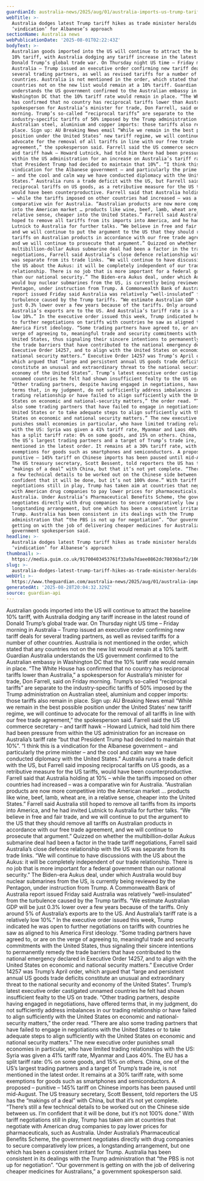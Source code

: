 ```yaml
---
guardianId: australia-news/2025/aug/01/australia-imports-us-trump-tariffs
webTitle: >-
  Australia dodges latest Trump tariff hikes as trade minister heralds
  ‘vindication’ for Albanese’s approach
sectionName: Australia news
webPublicationDate: '2025-08-01T02:22:43Z'
bodyText: >-
  Australian goods imported into the US will continue to attract the baseline
  10% tariff, with Australia dodging any tariff increase in the latest round of
  Donald Trump’s global trade war. On Thursday night US time – Friday morning in
  Australia – Trump issued an executive order confirming new tariff deals for
  several trading partners, as well as revised tariffs for a number of other
  countries. Australia is not mentioned in the order, which stated that any
  countries not on the new list would remain at a 10% tariff. Guardian Australia
  understands the US government confirmed to the Australian embassy in
  Washington DC that the 10% tariff rate would remain in place. “The White House
  has confirmed that no country has reciprocal tariffs lower than Australia,” a
  spokesperson for Australia’s minister for trade, Don Farrell, said on Friday
  morning. Trump’s so-called “reciprocal tariffs” are separate to the
  industry-specific tariffs of 50% imposed by the Trump administration on
  Australian steel, aluminium and copper imports: those tariffs also remain in
  place. Sign up: AU Breaking News email “While we remain in the best possible
  position under the United States’ new tariff regime, we will continue to
  advocate for the removal of all tariffs in line with our free trade
  agreement,” the spokesperson said. Farrell said the US commerce secretary –
  and tariff hawk – Howard Lutnick, had told him there had been pressure from
  within the US administration for an increase on Australia’s tariff rate “but
  that President Trump had decided to maintain that 10%”. “I think this is a
  vindication for the Albanese government – and particularly the prime minister
  – and the cool and calm way we have conducted diplomacy with the United
  States.” Australia runs a trade deficit with the US, but Farrell said imposing
  reciprocal tariffs on US goods, as a retributive measure for the US tariffs,
  would have been counterproductive. Farrell said that Australia holding at 10%
  – while the tariffs imposed on other countries had increased – was a
  comparative win for Australia. “Australian products are now more competitive
  into the American market … products like wine, beef, lamb, wheat are, in a
  relative sense, cheaper into the United States.” Farrell said Australia still
  hoped to remove all tariffs from its imports into America, and he had invited
  Lutnick to Australia for further talks. “We believe in free and fair trade,
  and we will continue to put the argument to the US that they should remove all
  tariffs on Australian products in accordance with our free trade agreement,
  and we will continue to prosecute that argument.” Quizzed on whether the
  multibillion-dollar Aukus submarine deal had been a factor in the trade tariff
  negotiations, Farrell said Australia’s close defence relationship with the US
  was separate from its trade links. “We will continue to have discussions with
  the US about the Aukus: it will be completely independent of our trade
  relationship. There is no job that is more important for a federal government
  than our national security.” The Biden-era Aukus deal, under which Australia
  would buy nuclear submarines from the US, is currently being reviewed by the
  Pentagon, under instruction from Trump. A Commonwealth Bank of Australia
  report issued Friday said Australia was relatively “well-insulated” from the
  turbulence caused by the Trump tariffs. “We estimate Australian GDP will be
  just 0.3% lower over a few years because of the tariffs. Only around 5% of
  Australia’s exports are to the US. And Australia’s tariff rate is a relatively
  low 10%.” In the executive order issued this week, Trump indicated he was open
  to further negotiations on tariffs with countries he saw as aligned to his
  America First ideology. “Some trading partners have agreed to, or are on the
  verge of agreeing to, meaningful trade and security commitments with the
  United States, thus signaling their sincere intentions to permanently remedy
  the trade barriers that have contributed to the national emergency declared in
  Executive Order 14257, and to align with the United States on economic and
  national security matters.” Executive Order 14257 was Trump’s April order,
  which argued that “large and persistent annual US goods trade deficits
  constitute an unusual and extraordinary threat to the national security and
  economy of the United States”. Trump’s latest executive order castigated
  unnamed countries he felt had shown insufficient fealty to the US on trade.
  “Other trading partners, despite having engaged in negotiations, have offered
  terms that, in my judgment, do not sufficiently address imbalances in our
  trading relationship or have failed to align sufficiently with the United
  States on economic and national-security matters,” the order read. “There are
  also some trading partners that have failed to engage in negotiations with the
  United States or to take adequate steps to align sufficiently with the United
  States on economic and national security matters.” The new executive order
  punishes small economies in particular, who have limited trading relationships
  with the US: Syria was given a 41% tariff rate, Myanmar and Laos 40%. The EU
  has a split tariff rate: 0% on some goods, and 15% on others. China, one of
  the US’s largest trading partners and a target of Trump’s trade ire, is not
  mentioned in the latest order. It remains at a 30% tariff rate, with some
  exemptions for goods such as smartphones and semiconductors. A proposed –
  punitive – 145% tariff on Chinese imports has been paused until mid-August.
  The US treasury secretary, Scott Bessent, told reporters the US has the
  “makings of a deal” with China, but that it’s not yet complete. “There’s still
  a few technical details to be worked out on the Chinese side between us. I’m
  confident that it will be done, but it’s not 100% done.” With tariff
  negotiations still in play, Trump has taken aim at countries that negotiate
  with American drug companies to pay lower prices for pharmaceuticals, such as
  Australia. Under Australia’s Pharmaceutical Benefits Scheme, the government
  negotiates directly with drug companies to secure comparatively low prices, a
  longstanding arrangement, but one which has been a consistent irritant for
  Trump. Australia has been consistent in its dealings with the Trump
  administration that “the PBS is not up for negotiation”. “Our government is
  getting on with the job of delivering cheaper medicines for Australians,” a
  government spokesperson said.
headline: >-
  Australia dodges latest Trump tariff hikes as trade minister heralds
  ‘vindication’ for Albanese’s approach
thumbnail: >-
  https://media.guim.co.uk/91700403453761f33a9a7daee0862dc78036baf2/106_190_2632_2106/500.jpg
slug: >-
  australia-dodges-latest-trump-tariff-hikes-as-trade-minister-heralds-vindication-for-albaneses-approach
webUrl: >-
  https://www.theguardian.com/australia-news/2025/aug/01/australia-imports-us-trump-tariffs
generatedAt: '2025-08-28T20:04:32.329Z'
source: guardian-api
---
```

Australian goods imported into the US will continue to attract the baseline 10% tariff, with Australia dodging any tariff increase in the latest round of Donald Trump’s global trade war. On Thursday night US time – Friday morning in Australia – Trump issued an executive order confirming new tariff deals for several trading partners, as well as revised tariffs for a number of other countries. Australia is not mentioned in the order, which stated that any countries not on the new list would remain at a 10% tariff. Guardian Australia understands the US government confirmed to the Australian embassy in Washington DC that the 10% tariff rate would remain in place. “The White House has confirmed that no country has reciprocal tariffs lower than Australia,” a spokesperson for Australia’s minister for trade, Don Farrell, said on Friday morning. Trump’s so-called “reciprocal tariffs” are separate to the industry-specific tariffs of 50% imposed by the Trump administration on Australian steel, aluminium and copper imports: those tariffs also remain in place. Sign up: AU Breaking News email “While we remain in the best possible position under the United States’ new tariff regime, we will continue to advocate for the removal of all tariffs in line with our free trade agreement,” the spokesperson said. Farrell said the US commerce secretary – and tariff hawk – Howard Lutnick, had told him there had been pressure from within the US administration for an increase on Australia’s tariff rate “but that President Trump had decided to maintain that 10%”. “I think this is a vindication for the Albanese government – and particularly the prime minister – and the cool and calm way we have conducted diplomacy with the United States.” Australia runs a trade deficit with the US, but Farrell said imposing reciprocal tariffs on US goods, as a retributive measure for the US tariffs, would have been counterproductive. Farrell said that Australia holding at 10% – while the tariffs imposed on other countries had increased – was a comparative win for Australia. “Australian products are now more competitive into the American market … products like wine, beef, lamb, wheat are, in a relative sense, cheaper into the United States.” Farrell said Australia still hoped to remove all tariffs from its imports into America, and he had invited Lutnick to Australia for further talks. “We believe in free and fair trade, and we will continue to put the argument to the US that they should remove all tariffs on Australian products in accordance with our free trade agreement, and we will continue to prosecute that argument.” Quizzed on whether the multibillion-dollar Aukus submarine deal had been a factor in the trade tariff negotiations, Farrell said Australia’s close defence relationship with the US was separate from its trade links. “We will continue to have discussions with the US about the Aukus: it will be completely independent of our trade relationship. There is no job that is more important for a federal government than our national security.” The Biden-era Aukus deal, under which Australia would buy nuclear submarines from the US, is currently being reviewed by the Pentagon, under instruction from Trump. A Commonwealth Bank of Australia report issued Friday said Australia was relatively “well-insulated” from the turbulence caused by the Trump tariffs. “We estimate Australian GDP will be just 0.3% lower over a few years because of the tariffs. Only around 5% of Australia’s exports are to the US. And Australia’s tariff rate is a relatively low 10%.” In the executive order issued this week, Trump indicated he was open to further negotiations on tariffs with countries he saw as aligned to his America First ideology. “Some trading partners have agreed to, or are on the verge of agreeing to, meaningful trade and security commitments with the United States, thus signaling their sincere intentions to permanently remedy the trade barriers that have contributed to the national emergency declared in Executive Order 14257, and to align with the United States on economic and national security matters.” Executive Order 14257 was Trump’s April order, which argued that “large and persistent annual US goods trade deficits constitute an unusual and extraordinary threat to the national security and economy of the United States”. Trump’s latest executive order castigated unnamed countries he felt had shown insufficient fealty to the US on trade. “Other trading partners, despite having engaged in negotiations, have offered terms that, in my judgment, do not sufficiently address imbalances in our trading relationship or have failed to align sufficiently with the United States on economic and national-security matters,” the order read. “There are also some trading partners that have failed to engage in negotiations with the United States or to take adequate steps to align sufficiently with the United States on economic and national security matters.” The new executive order punishes small economies in particular, who have limited trading relationships with the US: Syria was given a 41% tariff rate, Myanmar and Laos 40%. The EU has a split tariff rate: 0% on some goods, and 15% on others. China, one of the US’s largest trading partners and a target of Trump’s trade ire, is not mentioned in the latest order. It remains at a 30% tariff rate, with some exemptions for goods such as smartphones and semiconductors. A proposed – punitive – 145% tariff on Chinese imports has been paused until mid-August. The US treasury secretary, Scott Bessent, told reporters the US has the “makings of a deal” with China, but that it’s not yet complete. “There’s still a few technical details to be worked out on the Chinese side between us. I’m confident that it will be done, but it’s not 100% done.” With tariff negotiations still in play, Trump has taken aim at countries that negotiate with American drug companies to pay lower prices for pharmaceuticals, such as Australia. Under Australia’s Pharmaceutical Benefits Scheme, the government negotiates directly with drug companies to secure comparatively low prices, a longstanding arrangement, but one which has been a consistent irritant for Trump. Australia has been consistent in its dealings with the Trump administration that “the PBS is not up for negotiation”. “Our government is getting on with the job of delivering cheaper medicines for Australians,” a government spokesperson said.
